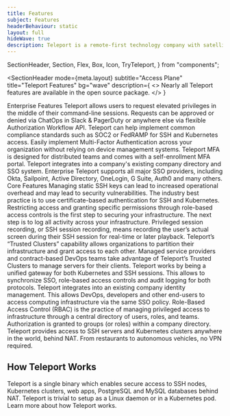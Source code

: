 ```yaml
---
title: Features
subject: Features
headerBehaviour: static
layout: full
hideWave: true
description: Teleport is a remote-first technology company with satellite offices in Oakland and Seattle. We enable engineers to quickly access any computing resource anywhere on the planet.
---
```


  SectionHeader,
  Section,
  Flex,
  Box,
  Icon,
  TryTeleport,
} from "components";



<SectionHeader
  mode={meta.layout}
  subtitle="Access Plane"
  title="Teleport Features"
  bg="wave"
  description={
    <>
      Nearly all Teleport features are available in the open source package.
    </>
  }
>
</SectionHeader>
<Section bg="flatGray" >
  <Flex flexDirection="row" pl={9} py={7}>
    <Icon name="building" size="lg"/>
    <Box
      fontSize="header-3"
      lineHeight="lg"
      pl={3}
    >Enterprise Features</Box>
  </Flex>
  <Flex px={7}>
    <FeatureTileDisplay >
      <FeatureTile
        feature="enterprise"
        src="./assets/deny.png"
        title="Access Requests"
      >
        Teleport allows users to request elevated privileges in the middle 
        of their command-line sessions. Requests can be approved or denied 
        via ChatOps in Slack & PagerDuty or anywhere else via flexible 
        Authorization Workflow API.
      </FeatureTile>
      <FeatureTile
        feature="enterprise"
        src="./assets/kubernetes.png"
        title="FedRamp & Soc 2"
      >
        Teleport can help implement common compliance standards such as SOC2 
        or FedRAMP for SSH and Kubernetes access.
      </FeatureTile>
      <FeatureTile
        feature="enterprise"
        src="./assets/yubikey.png"
        title="Per-Session Multi-Factor Authentication"
      >
        Easily implement Multi-Factor Authentication across your organization 
        without relying on device management systems. Teleport MFA is designed 
        for distributed teams and comes with a self-enrollment MFA portal.
      </FeatureTile>
      <FeatureTile
        feature="enterprise"
        src="./assets/SSO.png"
        title="Enterprise Single Sign-On (SSO)"
      >
        Teleport integrates into a company's existing company directory and SSO system. 
        Enterprise Teleport supports all major SSO providers, including Okta, Sailpoint, 
        Active Directory, OneLogin, G Suite, Auth0 and many others.
      </FeatureTile>
    </FeatureTileDisplay>
  </Flex>
</Section>
<Section bg="flatWhite" >
  <Flex flexDirection="row" pl={9} py={7}>
    <Icon name="circleCheck" size="lg"/>
    <Box
      fontSize="header-3"
      lineHeight="lg"
      pl={3}
    >Core Features</Box>
  </Flex>
  <Flex px={7}>
    <FeatureTileDisplay>
      <FeatureTile feature="core" src="./assets/auth-cert.png" title="Certificate Auth for SSH & K8s">
        Managing static SSH keys can lead to increased operational overhead and may lead 
        to security vulnerabilities. The industry best practice is to use certificate-based 
        authentication for SSH and Kubernetes. 
      </FeatureTile>
      <FeatureTile feature="core" src="./assets/audit-log.png" title="Audit Log">
        Restricting access and granting specific permissions through role-based access controls 
        is the first step to securing your infrastructure. The next step is to log all activity 
        across your infrastructure. 
      </FeatureTile>
      <FeatureTile feature="core" src="./assets/play-recording.png" title="Session Recording">
        Privileged session recording, or SSH session recording, means recording the user’s actual 
        screen during their SSH session for real-time or later playback. 
      </FeatureTile>
      <FeatureTile feature="core" src="./assets/SSO.png" title="Trust Federation">
        Teleport’s “Trusted Clusters” capability allows organizations to partition their infrastructure 
        and grant access to each other. Managed service providers and contract-based DevOps teams take 
        advantage of Teleport’s Trusted Clusters to manage servers for their clients.
      </FeatureTile>
      <FeatureTile feature="core" src="./assets/kubernetes.png" title="Kubernetes Access Management">
        Teleport works by being a unified gateway for both Kubernetes and SSH sessions. This allows 
        to synchronize SSO, role-based access controls and audit logging for both protocols.
      </FeatureTile>
      <FeatureTile feature="core" src="./assets/SSO.png" title="Single Sign-On (SSO)">
        Teleport integrates into an existing company identity management. This allows DevOps, 
        developers and other end-users to access computing infrastructure via the same SSO policy. 
      </FeatureTile>
      <FeatureTile feature="core" src="./assets/role-access.png" title="Role-Based Access Controls (RBAC)">
        Role-Based Access Control (RBAC) is the practice of managing privileged access to infrastructure 
        through a central directory of users, roles, and teams. Authorization is granted to groups 
        (or roles) within a company directory.
      </FeatureTile>
      <FeatureTile feature="core" src="./assets/motherboard.png" title="IoT and Edge Connectivity">
        Teleport provides access to SSH servers and Kubernetes clusters anywhere in the world, behind NAT. 
        From restaurants to autonomous vehicles, no VPN required. 
      </FeatureTile>
    </FeatureTileDisplay>
    </Flex>
  <Box pl={9}>
    <h1>
      How Teleport Works
    </h1>
      Teleport is a single binary which enables secure access to SSH nodes, Kubernetes clusters, 
      web apps, PostgreSQL and MySQL databases behind NAT. Teleport is trivial 
      to setup as a Linux daemon or in a Kubernetes pod. Learn more about how Teleport works. 
  </Box>

  <NextImage
  src="./assets/How-it-works.png"
  alt="a diagram of Teleport's security functionality"
  width={1301}
  height={583}
  />
</Section>
<TryTeleport/>
